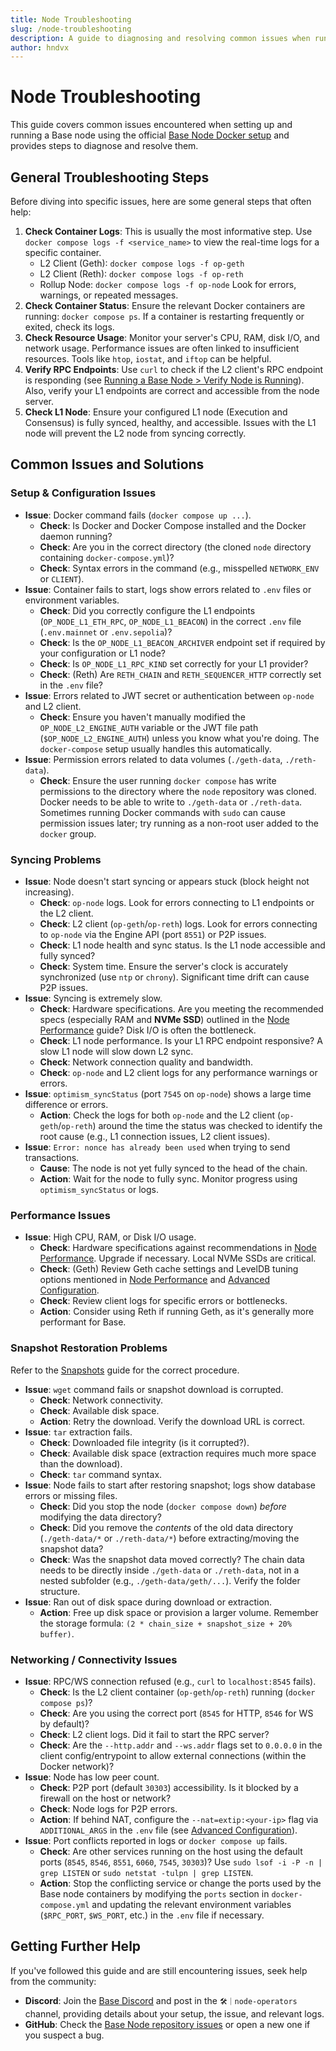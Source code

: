 ```yaml
---
title: Node Troubleshooting
slug: /node-troubleshooting
description: A guide to diagnosing and resolving common issues when running a Base node.
author: hndvx
---
```


# Node Troubleshooting

This guide covers common issues encountered when setting up and running a Base node using the official [Base Node Docker setup](https://github.com/base/node) and provides steps to diagnose and resolve them.

## General Troubleshooting Steps

Before diving into specific issues, here are some general steps that often help:

1.  **Check Container Logs**: This is usually the most informative step. Use `docker compose logs -f <service_name>` to view the real-time logs for a specific container.
    - L2 Client (Geth): `docker compose logs -f op-geth`
    - L2 Client (Reth): `docker compose logs -f op-reth`
    - Rollup Node: `docker compose logs -f op-node`
      Look for errors, warnings, or repeated messages.
2.  **Check Container Status**: Ensure the relevant Docker containers are running: `docker compose ps`. If a container is restarting frequently or exited, check its logs.
3.  **Check Resource Usage**: Monitor your server's CPU, RAM, disk I/O, and network usage. Performance issues are often linked to insufficient resources. Tools like `htop`, `iostat`, and `iftop` can be helpful.
4.  **Verify RPC Endpoints**: Use `curl` to check if the L2 client's RPC endpoint is responding (see [Running a Base Node > Verify Node is Running](./run-a-base-node#verify-node-is-running)). Also, verify your L1 endpoints are correct and accessible from the node server.
5.  **Check L1 Node**: Ensure your configured L1 node (Execution and Consensus) is fully synced, healthy, and accessible. Issues with the L1 node will prevent the L2 node from syncing correctly.

## Common Issues and Solutions

### Setup & Configuration Issues

- **Issue**: Docker command fails (`docker compose up ...`).
  - **Check**: Is Docker and Docker Compose installed and the Docker daemon running?
  - **Check**: Are you in the correct directory (the cloned `node` directory containing `docker-compose.yml`)?
  - **Check**: Syntax errors in the command (e.g., misspelled `NETWORK_ENV` or `CLIENT`).
- **Issue**: Container fails to start, logs show errors related to `.env` files or environment variables.
  - **Check**: Did you correctly configure the L1 endpoints (`OP_NODE_L1_ETH_RPC`, `OP_NODE_L1_BEACON`) in the correct `.env` file (`.env.mainnet` or `.env.sepolia`)?
  - **Check**: Is the `OP_NODE_L1_BEACON_ARCHIVER` endpoint set if required by your configuration or L1 node?
  - **Check**: Is `OP_NODE_L1_RPC_KIND` set correctly for your L1 provider?
  - **Check**: (Reth) Are `RETH_CHAIN` and `RETH_SEQUENCER_HTTP` correctly set in the `.env` file?
- **Issue**: Errors related to JWT secret or authentication between `op-node` and L2 client.
  - **Check**: Ensure you haven't manually modified the `OP_NODE_L2_ENGINE_AUTH` variable or the JWT file path (`$OP_NODE_L2_ENGINE_AUTH`) unless you know what you're doing. The `docker-compose` setup usually handles this automatically.
- **Issue**: Permission errors related to data volumes (`./geth-data`, `./reth-data`).
  - **Check**: Ensure the user running `docker compose` has write permissions to the directory where the `node` repository was cloned. Docker needs to be able to write to `./geth-data` or `./reth-data`. Sometimes running Docker commands with `sudo` can cause permission issues later; try running as a non-root user added to the `docker` group.

### Syncing Problems

- **Issue**: Node doesn't start syncing or appears stuck (block height not increasing).
  - **Check**: `op-node` logs. Look for errors connecting to L1 endpoints or the L2 client.
  - **Check**: L2 client (`op-geth`/`op-reth`) logs. Look for errors connecting to `op-node` via the Engine API (port `8551`) or P2P issues.
  - **Check**: L1 node health and sync status. Is the L1 node accessible and fully synced?
  - **Check**: System time. Ensure the server's clock is accurately synchronized (use `ntp` or `chrony`). Significant time drift can cause P2P issues.
- **Issue**: Syncing is extremely slow.
  - **Check**: Hardware specifications. Are you meeting the recommended specs (especially RAM and **NVMe SSD**) outlined in the [Node Performance](/chain/node-performance) guide? Disk I/O is often the bottleneck.
  - **Check**: L1 node performance. Is your L1 RPC endpoint responsive? A slow L1 node will slow down L2 sync.
  - **Check**: Network connection quality and bandwidth.
  - **Check**: `op-node` and L2 client logs for any performance warnings or errors.
- **Issue**: `optimism_syncStatus` (port `7545` on `op-node`) shows a large time difference or errors.
  - **Action**: Check the logs for both `op-node` and the L2 client (`op-geth`/`op-reth`) around the time the status was checked to identify the root cause (e.g., L1 connection issues, L2 client issues).
- **Issue**: `Error: nonce has already been used` when trying to send transactions.
  - **Cause**: The node is not yet fully synced to the head of the chain.
  - **Action**: Wait for the node to fully sync. Monitor progress using `optimism_syncStatus` or logs.

### Performance Issues

- **Issue**: High CPU, RAM, or Disk I/O usage.
  - **Check**: Hardware specifications against recommendations in [Node Performance](/chain/node-performance). Upgrade if necessary. Local NVMe SSDs are critical.
  - **Check**: (Geth) Review Geth cache settings and LevelDB tuning options mentioned in [Node Performance](/chain/node-performance#geth-performance-tuning) and [Advanced Configuration](/chain/run-a-base-node#geth-configuration-via-environment-variables).
  - **Check**: Review client logs for specific errors or bottlenecks.
  - **Action**: Consider using Reth if running Geth, as it's generally more performant for Base.

### Snapshot Restoration Problems

Refer to the [Snapshots](/chain/node-snapshots) guide for the correct procedure.

- **Issue**: `wget` command fails or snapshot download is corrupted.
  - **Check**: Network connectivity.
  - **Check**: Available disk space.
  - **Action**: Retry the download. Verify the download URL is correct.
- **Issue**: `tar` extraction fails.
  - **Check**: Downloaded file integrity (is it corrupted?).
  - **Check**: Available disk space (extraction requires much more space than the download).
  - **Check**: `tar` command syntax.
- **Issue**: Node fails to start after restoring snapshot; logs show database errors or missing files.
  - **Check**: Did you stop the node (`docker compose down`) _before_ modifying the data directory?
  - **Check**: Did you remove the _contents_ of the old data directory (`./geth-data/*` or `./reth-data/*`) before extracting/moving the snapshot data?
  - **Check**: Was the snapshot data moved correctly? The chain data needs to be directly inside `./geth-data` or `./reth-data`, not in a nested subfolder (e.g., `./geth-data/geth/...`). Verify the folder structure.
- **Issue**: Ran out of disk space during download or extraction.
  - **Action**: Free up disk space or provision a larger volume. Remember the storage formula: `(2 * chain_size + snapshot_size + 20% buffer)`.

### Networking / Connectivity Issues

- **Issue**: RPC/WS connection refused (e.g., `curl` to `localhost:8545` fails).
  - **Check**: Is the L2 client container (`op-geth`/`op-reth`) running (`docker compose ps`)?
  - **Check**: Are you using the correct port (`8545` for HTTP, `8546` for WS by default)?
  - **Check**: L2 client logs. Did it fail to start the RPC server?
  - **Check**: Are the `--http.addr` and `--ws.addr` flags set to `0.0.0.0` in the client config/entrypoint to allow external connections (within the Docker network)?
- **Issue**: Node has low peer count.
  - **Check**: P2P port (default `30303`) accessibility. Is it blocked by a firewall on the host or network?
  - **Check**: Node logs for P2P errors.
  - **Action**: If behind NAT, configure the `--nat=extip:<your-ip>` flag via `ADDITIONAL_ARGS` in the `.env` file (see [Advanced Configuration](/chain/run-a-base-node#improving-peer-connectivity)).
- **Issue**: Port conflicts reported in logs or `docker compose up` fails.
  - **Check**: Are other services running on the host using the default ports (`8545`, `8546`, `8551`, `6060`, `7545`, `30303`)? Use `sudo lsof -i -P -n | grep LISTEN` or `sudo netstat -tulpn | grep LISTEN`.
  - **Action**: Stop the conflicting service or change the ports used by the Base node containers by modifying the `ports` section in `docker-compose.yml` and updating the relevant environment variables (`$RPC_PORT`, `$WS_PORT`, etc.) in the `.env` file if necessary.

## Getting Further Help

If you've followed this guide and are still encountering issues, seek help from the community:

- **Discord**: Join the [Base Discord](https://discord.gg/buildonbase) and post in the `🛠｜node-operators` channel, providing details about your setup, the issue, and relevant logs.
- **GitHub**: Check the [Base Node repository issues](https://github.com/base-org/node/issues) or open a new one if you suspect a bug.
